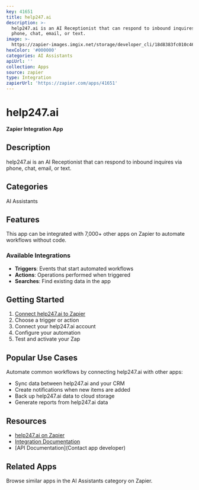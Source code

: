 ```yaml
---
key: 41651
title: help247.ai
description: >-
  help247.ai is an AI Receptionist that can respond to inbound inquires via
  phone, chat, email, or text.
image: >-
  https://zapier-images.imgix.net/storage/developer_cli/18d8383fc010c46137b306b8e12f08ff.png?auto=format%2Ccompress&ixlib=python-3.0.0&q=50
hexColor: '#000000'
categories: AI Assistants
apiUrl: ''
collection: Apps
source: zapier
type: Integration
zapierUrl: 'https://zapier.com/apps/41651'
---
```

# help247.ai

**Zapier Integration App**

## Description

help247.ai is an AI Receptionist that can respond to inbound inquires via phone, chat, email, or text.

## Categories

AI Assistants

## Features

This app can be integrated with 7,000+ other apps on Zapier to automate workflows without code.

### Available Integrations

- **Triggers**: Events that start automated workflows
- **Actions**: Operations performed when triggered
- **Searches**: Find existing data in the app

## Getting Started

1. [Connect help247.ai to Zapier](https://zapier.com/apps/41651)
2. Choose a trigger or action
3. Connect your help247.ai account
4. Configure your automation
5. Test and activate your Zap

## Popular Use Cases

Automate common workflows by connecting help247.ai with other apps:

- Sync data between help247.ai and your CRM
- Create notifications when new items are added
- Back up help247.ai data to cloud storage
- Generate reports from help247.ai data

## Resources

- [help247.ai on Zapier](https://zapier.com/apps/41651)
- [Integration Documentation](https://zapier.com/apps/41651/integrations)
- [API Documentation](Contact app developer)

## Related Apps

Browse similar apps in the AI Assistants category on Zapier.
